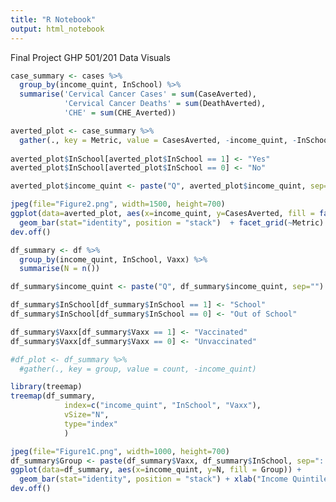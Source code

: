 ```yaml
---
title: "R Notebook"
output: html_notebook
---
```


Final Project GHP 501/201
Data Visuals

```r
case_summary <- cases %>%
  group_by(income_quint, InSchool) %>%
  summarise('Cervical Cancer Cases' = sum(CaseAverted),
            'Cervical Cancer Deaths' = sum(DeathAverted),
            'CHE' = sum(CHE_Averted))

averted_plot <- case_summary %>%
  gather(., key = Metric, value = CasesAverted, -income_quint, -InSchool)
 
averted_plot$InSchool[averted_plot$InSchool == 1] <- "Yes"
averted_plot$InSchool[averted_plot$InSchool == 0] <- "No"

averted_plot$income_quint <- paste("Q", averted_plot$income_quint, sep="")

jpeg(file="Figure2.png", width=1500, height=700)
ggplot(data=averted_plot, aes(x=income_quint, y=CasesAverted, fill = factor(InSchool))) +
  geom_bar(stat="identity", position = "stack")  + facet_grid(~Metric) + xlab("Income Quintile") + ylab("Cases Averted") + theme_light() + labs(fill = "In School") + scale_fill_manual(values = c("darkolivegreen3", "darkgreen")) + theme(text = element_text(size=28), strip.text = element_text(size=28))
dev.off()
```


```r
df_summary <- df %>%
  group_by(income_quint, InSchool, Vaxx) %>%
  summarise(N = n())

df_summary$income_quint <- paste("Q", df_summary$income_quint, sep="")

df_summary$InSchool[df_summary$InSchool == 1] <- "School"
df_summary$InSchool[df_summary$InSchool == 0] <- "Out of School"

df_summary$Vaxx[df_summary$Vaxx == 1] <- "Vaccinated"
df_summary$Vaxx[df_summary$Vaxx == 0] <- "Unvaccinated"

#df_plot <- df_summary %>%
  #gather(., key = group, value = count, -income_quint)

library(treemap)
treemap(df_summary,
            index=c("income_quint", "InSchool", "Vaxx"),
            vSize="N",
            type="index"
            )

jpeg(file="Figure1C.png", width=1000, height=700)
df_summary$Group <- paste(df_summary$Vaxx, df_summary$InSchool, sep=": ")
ggplot(data=df_summary, aes(x=income_quint, y=N, fill = Group)) +
  geom_bar(stat="identity", position = "stack") + xlab("Income Quintile") + ylab("Number of Girls") + theme_classic() + labs(fill = "") + scale_fill_manual(values = c("coral", "firebrick1", "slateblue1", "royalblue4")) + theme(text = element_text(size=25))
dev.off()
```

```r

```

